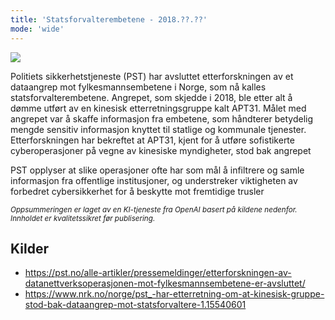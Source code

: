 ```yaml
---
title: 'Statsforvalterembetene - 2018.??.??'
mode: 'wide'
---
```


<Frame>
<img src="/images/statsforvalteren.png" noZoom/>
</Frame>

Politiets sikkerhetstjeneste (PST) har avsluttet etterforskningen av et dataangrep mot fylkesmannsembetene i Norge, som nå kalles statsforvalterembetene. Angrepet, som skjedde i 2018, ble etter alt å dømme utført av en kinesisk etterretningsgruppe kalt APT31. Målet med angrepet var å skaffe informasjon fra embetene, som håndterer betydelig mengde sensitiv informasjon knyttet til statlige og kommunale tjenester. Etterforskningen har bekreftet at APT31, kjent for å utføre sofistikerte cyberoperasjoner på vegne av kinesiske myndigheter, stod bak angrepet​

PST opplyser at slike operasjoner ofte har som mål å infiltrere og samle informasjon fra offentlige institusjoner, og understreker viktigheten av forbedret cybersikkerhet for å beskytte mot fremtidige trusler​

<sup><i>Oppsummeringen er laget av en KI-tjeneste fra OpenAI basert på kildene nedenfor. Innholdet er kvalitetssikret før publisering.</i></sup>

## Kilder
- https://pst.no/alle-artikler/pressemeldinger/etterforskningen-av-datanettverksoperasjonen-mot-fylkesmannsembetene-er-avsluttet/
- https://www.nrk.no/norge/pst_-har-etterretning-om-at-kinesisk-gruppe-stod-bak-dataangrep-mot-statsforvaltere-1.15540601
